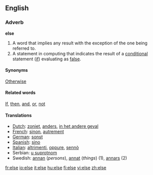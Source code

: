==English==

{{rank|stand|past|suppose|503|else|entered|none|river}}

===Adverb===
'''else'''

#A word that implies any result with the exception of the one being referred to.
#A statement in computing that indicates the result of a [[conditional]] statement  ([[if]]) evaluating as [[false]].

====Synonyms====
[[Otherwise]]

====Related words====
[[If]], [[then]], [[and]], [[or]], [[not]]

====Translations====
*[[Dutch]]: [[zoniet]], [[anders]], [[in het andere geval]]
*[[French]]: [[sinon]], [[autrement]]
*[[German]]: [[sonst]]
*[[Spanish]]: [[sino]]
*[[Italian]]: [[altrimenti]], [[oppure]], [[sennò]]
*Serbian: [[u suprotnom]]
*Swedish: [[annan]] (''persons''), [[annat]] (''things'') (1), [[annars]] (2)

[[fr:else]]
[[io:else]]
[[it:else]]
[[hu:else]]
[[fi:else]]
[[vi:else]]
[[zh:else]]